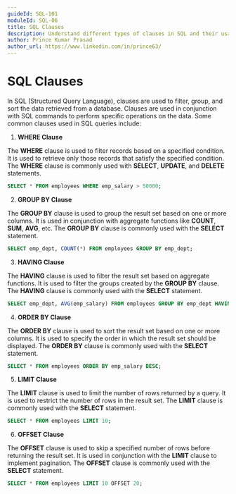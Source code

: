 ```yaml
---
guideId: SQL-101
moduleId: SQL-06
title: SQL Clauses
description: Understand different types of clauses in SQL and their usage.
author: Prince Kumar Prasad
author_url: https://www.linkedin.com/in/prince63/
---
```


# SQL Clauses

In SQL (Structured Query Language), clauses are used to filter, group, and sort the data retrieved from a database. Clauses are used in conjunction with SQL commands to perform specific operations on the data. Some common clauses used in SQL queries include:

1. **WHERE Clause**

The **WHERE** clause is used to filter records based on a specified condition. It is used to retrieve only those records that satisfy the specified condition. The **WHERE** clause is commonly used with **SELECT**, **UPDATE**, and **DELETE** statements.

```sql
SELECT * FROM employees WHERE emp_salary > 50000;
```

2. **GROUP BY Clause**

The **GROUP BY** clause is used to group the result set based on one or more columns. It is used in conjunction with aggregate functions like **COUNT**, **SUM**, **AVG**, etc. The **GROUP BY** clause is commonly used with the **SELECT** statement.

```sql
SELECT emp_dept, COUNT(*) FROM employees GROUP BY emp_dept;
```

3. **HAVING Clause**

The **HAVING** clause is used to filter the result set based on aggregate functions. It is used to filter the groups created by the **GROUP BY** clause. The **HAVING** clause is commonly used with the **SELECT** statement.

```sql
SELECT emp_dept, AVG(emp_salary) FROM employees GROUP BY emp_dept HAVING AVG(emp_salary) > 50000;
```

4. **ORDER BY Clause**

The **ORDER BY** clause is used to sort the result set based on one or more columns. It is used to specify the order in which the result set should be displayed. The **ORDER BY** clause is commonly used with the **SELECT** statement.

```sql
SELECT * FROM employees ORDER BY emp_salary DESC;
```

5. **LIMIT Clause**

The **LIMIT** clause is used to limit the number of rows returned by a query. It is used to restrict the number of rows in the result set. The **LIMIT** clause is commonly used with the **SELECT** statement.

```sql
SELECT * FROM employees LIMIT 10;
```

6. **OFFSET Clause**

The **OFFSET** clause is used to skip a specified number of rows before returning the result set. It is used in conjunction with the **LIMIT** clause to implement pagination. The **OFFSET** clause is commonly used with the **SELECT** statement.

```sql
SELECT * FROM employees LIMIT 10 OFFSET 20;
```